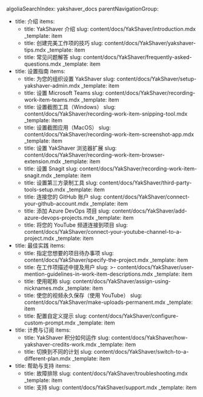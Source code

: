 algoliaSearchIndex: yakshaver_docs
parentNavigationGroup:
  - title: 介绍
    items:
      - title: YakShaver 介绍
        slug: content/docs/YakShaver/introduction.mdx
        _template: item
      - title: 创建完美工作项的技巧
        slug: content/docs/YakShaver/yakshaver-tips.mdx
        _template: item
      - title: 常见问题解答
        slug: content/docs/YakShaver/frequently-asked-questions.mdx
        _template: item
  - title: 设置指南
    items:
      - title: 为您的组织设置 YakShaver
        slug: content/docs/YakShaver/setup-yakshaver-admin.mdx
        _template: item
      - title: 设置 Microsoft Teams
        slug: content/docs/YakShaver/recording-work-item-teams.mdx
        _template: item
      - title: 设置截图工具（Windows）
        slug: content/docs/YakShaver/recording-work-item-snipping-tool.mdx
        _template: item
      - title: 设置截图应用（MacOS）
        slug: content/docs/YakShaver/recording-work-item-screenshot-app.mdx
        _template: item
      - title: 设置 YakShaver 浏览器扩展
        slug: content/docs/YakShaver/recording-work-item-browser-extension.mdx
        _template: item
      - title: 设置 Snagit
        slug: content/docs/YakShaver/recording-work-item-snagit.mdx
        _template: item
      - title: 设置第三方录制工具
        slug: content/docs/YakShaver/third-party-tools-setup.mdx
        _template: item
      - title: 连接您的 GitHub 账户
        slug: content/docs/YakShaver/connect-your-github-account.mdx
        _template: item
      - title: 添加 Azure DevOps 项目
        slug: content/docs/YakShaver/add-azure-devops-projects.mdx
        _template: item
      - title: 将您的 YouTube 频道连接到项目
        slug: content/docs/YakShaver/connect-your-youtube-channel-to-a-project.mdx
        _template: item
  - title: 最佳实践
    items:
      - title: 指定您想要的项目待办事项
        slug: content/docs/YakShaver/specify-the-project.mdx
        _template: item
      - title: 在工作项描述中提及用户
        slug: >-
          content/docs/YakShaver/user-mention-guidelines-in-work-item-descriptions.mdx
        _template: item
      - title: 使用昵称
        slug: content/docs/YakShaver/assign-using-nicknames.mdx
        _template: item
      - title: 使您的视频永久保存（使用 YouTube）
        slug: content/docs/YakShaver/make-uploads-permanent.mdx
        _template: item
      - title: 配置自定义提示
        slug: content/docs/YakShaver/configure-custom-prompt.mdx
        _template: item
  - title: 计费与订阅
    items:
      - title: YakShaver 积分如何运作
        slug: content/docs/YakShaver/how-yakshaver-credits-work.mdx
        _template: item
      - title: 切换到不同的计划
        slug: content/docs/YakShaver/switch-to-a-different-plan.mdx
        _template: item
  - title: 帮助与支持
    items:
      - title: 故障排除
        slug: content/docs/YakShaver/troubleshooting.mdx
        _template: item
      - title: 支持
        slug: content/docs/YakShaver/support.mdx
        _template: item